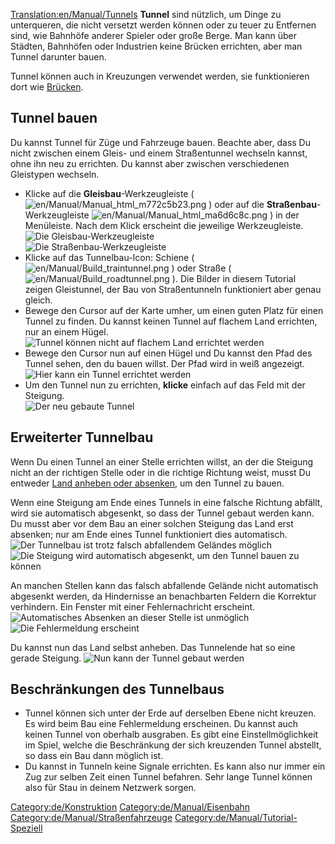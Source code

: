 [[Translation:en/Manual/Tunnels]]
{{de/Manual/Tutorial/Tutorial}}
'''Tunnel''' sind nützlich, um Dinge zu unterqueren, die nicht versetzt werden können oder zu teuer zu Entfernen sind, wie Bahnhöfe anderer Spieler oder große Berge. Man kann über Städten, Bahnhöfen oder Industrien keine Brücken errichten, aber man Tunnel darunter bauen.

Tunnel können auch in Kreuzungen verwendet werden, sie funktionieren dort wie [[de/Manual/Brückenbau|Brücken]].

== Tunnel bauen ==
Du kannst Tunnel für Züge und Fahrzeuge bauen. Beachte aber, dass Du nicht zwischen einem Gleis- und einem Straßentunnel wechseln kannst, ohne ihn neu zu errichten. Du kannst aber zwischen verschiedenen Gleistypen wechseln.
* Klicke auf die '''Gleisbau'''-Werkzeugleiste ( [[File:en/Manual/Manual html m772c5b23.png]] ) oder auf die '''Straßenbau'''-Werkzeugleiste  [[File:en/Manual/Manual html ma6d6c8c.png]] ) in der Menüleiste. Nach dem Klick erscheint die jeweilige Werkzeugleiste.<br/>[[File:de/Manual/Railroad Construction.png|none|frame|Die Gleisbau-Werkzeugleiste]]<br/>[[File:de/Manual/Road construction.png|none|frame|Die Straßenbau-Werkzeugleiste]]
* Klicke auf das Tunnelbau-Icon: Schiene ( [[File:en/Manual/Build traintunnel.png]] ) oder Straße ( [[File:en/Manual/Build roadtunnel.png]] ). Die Bilder in diesem Tutorial zeigen Gleistunnel, der Bau von Straßentunneln funktioniert aber genau gleich.
* Bewege den Cursor auf der Karte umher, um einen guten Platz für einen Tunnel zu finden. Du kannst keinen Tunnel auf flachem Land errichten, nur an einem Hügel.<br/>[[File:en/Manual/Tunnel try.png|none|frame|Tunnel können nicht auf flachem Land errichtet werden]]
* Bewege den Cursor nun auf einen Hügel und Du kannst den Pfad des Tunnel sehen, den du bauen willst. Der Pfad wird in weiß angezeigt.<br/>[[File:en/Manual/Tunnel prepare first.png|none|frame|Hier kann ein Tunnel errichtet werden]]
* Um den Tunnel nun zu errichten, '''klicke''' einfach auf das Feld mit der Steigung.<br/>[[File:en/Manual/Tunnel built first.png|none|frame|Der neu gebaute Tunnel]]

== Erweiterter Tunnelbau ==
Wenn Du einen Tunnel an einer Stelle errichten willst, an der die Steigung nicht an der richtigen Stelle oder in die richtige Richtung weist, musst Du entweder [[de/Manual/Landschaftsbau|Land anheben oder absenken]], um den Tunnel zu bauen.

Wenn eine Steigung am Ende eines Tunnels in eine falsche Richtung abfällt, wird sie automatisch abgesenkt, so dass der Tunnel gebaut werden kann. Du musst aber vor dem Bau an einer solchen Steigung das Land erst absenken; nur am Ende eines Tunnel funktioniert dies automatisch.<br/>[[File:en/Manual/Tunnel prepare second.png|none|frame|Der Tunnelbau ist trotz falsch abfallendem Geländes möglich]]<br/>[[File:en/Manual/Tunnel built second.png|none|frame|Die Steigung wird automatisch abgesenkt, um den Tunnel bauen zu können]]

An manchen Stellen kann das falsch abfallende Gelände nicht automatisch abgesenkt werden, da Hindernisse an benachbarten Feldern die Korrektur verhindern. Ein Fenster mit einer Fehlernachricht erscheint.
[[File:en/Manual/Tunnel terraform third.png|none|frame|Automatisches Absenken an dieser Stelle ist unmöglich]]
[[File:de/Manual/Tunnel error third.png|none|frame|Die Fehlermeldung erscheint]]

Du kannst nun das Land selbst anheben. Das Tunnelende hat so eine gerade Steigung.
[[File:en/Manual/Tunnel prepare third.png|none|frame|Nun kann der Tunnel gebaut werden]]

== Beschränkungen des Tunnelbaus ==
* Tunnel können sich unter der Erde auf derselben Ebene nicht kreuzen. Es wird beim Bau eine Fehlermeldung erscheinen. Du kannst auch keinen Tunnel von oberhalb ausgraben. Es gibt eine Einstellmöglichkeit im Spiel, welche die Beschränkung der sich kreuzenden Tunnel abstellt, so dass ein Bau dann möglich ist.
* Du kannst in Tunneln keine Signale errichten. Es kann also nur immer ein Zug zur selben Zeit einen Tunnel befahren. Sehr lange Tunnel können also für Stau in deinem Netzwerk sorgen.

[[Category:de/Konstruktion]]
[[Category:de/Manual/Eisenbahn]]
[[Category:de/Manual/Straßenfahrzeuge]]
[[Category:de/Manual/Tutorial-Speziell]]